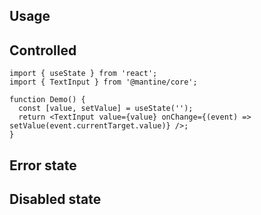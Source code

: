 

## Usage

<InputFeatures component="TextInput" element="input" />

<Demo data={TextInputDemos.usage} />

## Controlled

```tsx
import { useState } from 'react';
import { TextInput } from '@mantine/core';

function Demo() {
  const [value, setValue] = useState('');
  return <TextInput value={value} onChange={(event) => setValue(event.currentTarget.value)} />;
}
```

<InputSections component="TextInput" />

<Demo data={TextInputDemos.sections} />

## Error state

<Demo data={TextInputDemos.error} />

## Disabled state

<Demo data={TextInputDemos.disabled} />

<StylesApiSelectors component="TextInput" />

<Demo data={TextInputDemos.stylesApi} />

<GetElementRef component="TextInput" refType="input" />

<InputAccessibility component="TextInput" />
